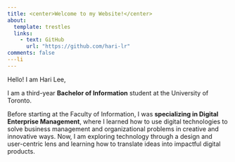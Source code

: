 ```yaml
---
title: <center>Welcome to my Website!</center>
about: 
  template: trestles
  links: 
    - text: GitHub
      url: "https://github.com/hari-lr"
comments: false
---li
---
```


Hello! I am Hari Lee,

I am a third-year **Bachelor of Information** student at the University of Toronto.

Before starting at the Faculty of Information, I was **specializing in Digital Enterprise Management**, where I learned how to use digital technologies to solve business management and organizational problems in creative and innovative ways. Now, I am exploring technology through a design and user-centric lens and learning how to translate ideas into impactful digital products.
